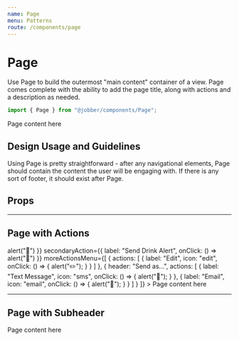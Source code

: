 ```yaml
---
name: Page
menu: Patterns
route: /components/page
---
```



# Page

<ComponentStatus stage="pre" responsive="yes" accessible="yes" />

Use Page to build the outermost "main content" container of a view. Page comes
complete with the ability to add the page title, along with actions and a
description as needed.

```ts
import { Page } from "@jobber/components/Page";
```

<Playground>
  <Page
    title="Notifications"
    intro="Improve job completion rates, stop chasing payments, and boost your customer service by automatically communicating with your clients at key points before, during, and after a job. Read more about Notifications by visiting our [Help Center](https://help.getjobber.com/hc/en-us/articles/115009737128)."
  >
    <Text>Page content here</Text>
  </Page>
</Playground>

## Design Usage and Guidelines

Using Page is pretty straightforward - after any navigational elements, Page
should contain the content the user will be engaging with. If there is any sort
of footer, it should exist after Page.

## Props

<Props of={Page} />

---

## Page with Actions

<Playground>
  <Page
    title="Notification Settings"
    intro="This isn't just talk. Get into action with some buttons and menus."
    primaryAction={{ label: "Send Food Alert", onClick: () => alert("🥨") }}
    secondaryAction={{ label: "Send Drink Alert", onClick: () => alert("🍹") }}
    moreActionsMenu={[
      {
        actions: [
          {
            label: "Edit",
            icon: "edit",
            onClick: () => {
              alert("✏️");
            }
          }
        ]
      },
      {
        header: "Send as...",
        actions: [
          {
            label: "Text Message",
            icon: "sms",
            onClick: () => {
              alert("📱");
            }
          },
          {
            label: "Email",
            icon: "email",
            onClick: () => {
              alert("📨");
            }
          }
        ]
      }
    ]}
  >
    <Content>
      <Text>Page content here</Text>
    </Content>
  </Page>
</Playground>

---

## Page with Subheader

<Playground>
  <Page
    title="Notifications"
    subheader="Notify me of all the work"
    intro="Improve job completion rates, stop chasing payments, and boost your customer service by automatically communicating with your clients at key points before, during, and after a job. Read more about Notifications by visiting our [Help Center](https://help.getjobber.com/hc/en-us/articles/115009737128)."
  >
    <Text>Page content here</Text>
  </Page>
</Playground>
